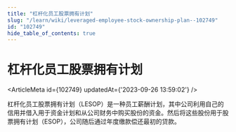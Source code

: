 ```yaml
---
title: "杠杆化员工股票拥有计划"
slug: "/learn/wiki/leveraged-employee-stock-ownership-plan--102749"
id: "102749"
hide_table_of_contents: true
---
```



# 杠杆化员工股票拥有计划

<ArticleMeta id={102749} updatedAt={'2023-09-26 13:59:02'} />
<div className='border-solid border-b border-t-0 my-4 border-[var(--ifm-color-gray-300)]' />

杠杆化员工股票拥有计划（LESOP）是一种员工薪酬计划，其中公司利用自己的信用并借入用于资金计划和从公司财务中购买股份的资金。然后将这些股份用于股票拥有计划（ESOP），公司随后通过年度缴款偿还最初的贷款。
